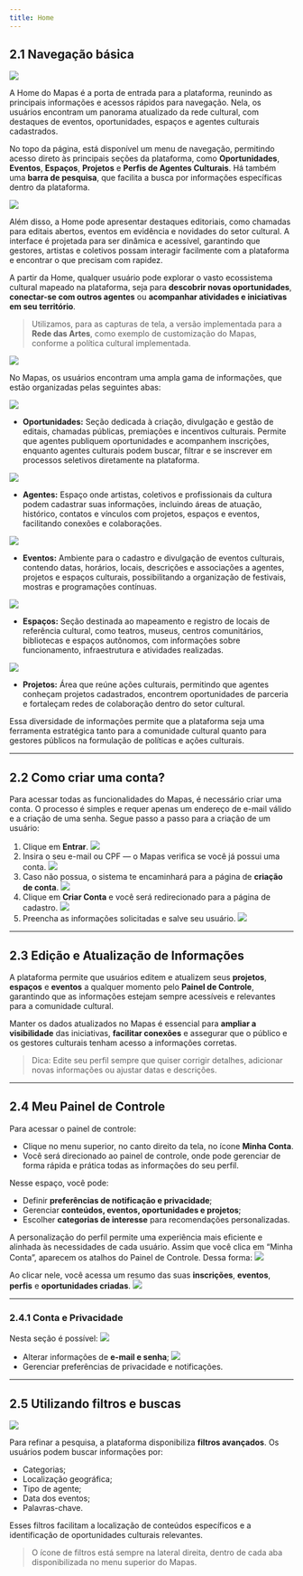 ```yaml
---
title: Home
---
```


## 2.1 Navegação básica

![](./img/02_home/02_01/02_01_icone_home.jpg)

A Home do Mapas é a porta de entrada para a plataforma, reunindo as principais informações e acessos rápidos para navegação. Nela, os usuários encontram um panorama atualizado da rede cultural, com destaques de eventos, oportunidades, espaços e agentes culturais cadastrados.

No topo da página, está disponível um menu de navegação, permitindo acesso direto às principais seções da plataforma, como **Oportunidades**, **Eventos**, **Espaços**, **Projetos** e **Perfis de Agentes Culturais**. Há também uma **barra de pesquisa**, que facilita a busca por informações específicas dentro da plataforma.

![](./img/02_home/02_01/02_01_cabecalho.jpg)

Além disso, a Home pode apresentar destaques editoriais, como chamadas para editais abertos, eventos em evidência e novidades do setor cultural. A interface é projetada para ser dinâmica e acessível, garantindo que gestores, artistas e coletivos possam interagir facilmente com a plataforma e encontrar o que precisam com rapidez.

A partir da Home, qualquer usuário pode explorar o vasto ecossistema cultural mapeado na plataforma, seja para **descobrir novas oportunidades**, **conectar-se com outros agentes** ou **acompanhar atividades e iniciativas em seu território**.

> Utilizamos, para as capturas de tela, a versão implementada para a **Rede das Artes**, como exemplo de customização do Mapas, conforme a política cultural implementada.


![](./img/02_home/02_01/02_01_home.jpg)

No Mapas, os usuários encontram uma ampla gama de informações, que estão organizadas pelas seguintes abas:

![](./img/02_home/02_01/02_01_oportunidades.jpg)

- **Oportunidades:** Seção dedicada à criação, divulgação e gestão de editais, chamadas públicas, premiações e incentivos culturais. Permite que agentes publiquem oportunidades e acompanhem inscrições, enquanto agentes culturais podem buscar, filtrar e se inscrever em processos seletivos diretamente na plataforma.

![](./img/02_home/02_01/02_01_agentes.jpg)

- **Agentes:** Espaço onde artistas, coletivos e profissionais da cultura podem cadastrar suas informações, incluindo áreas de atuação, histórico, contatos e vínculos com projetos, espaços e eventos, facilitando conexões e colaborações.

![](./img/02_home/02_01/02_01_eventos.jpg)

- **Eventos:** Ambiente para o cadastro e divulgação de eventos culturais, contendo datas, horários, locais, descrições e associações a agentes, projetos e espaços culturais, possibilitando a organização de festivais, mostras e programações contínuas.

![](./img/02_home/02_01/02_01_espacos.jpg)

- **Espaços:** Seção destinada ao mapeamento e registro de locais de referência cultural, como teatros, museus, centros comunitários, bibliotecas e espaços autônomos, com informações sobre funcionamento, infraestrutura e atividades realizadas.

![](./img/02_home/02_01/02_01_projetos.jpg)

- **Projetos:** Área que reúne ações culturais, permitindo que agentes conheçam projetos cadastrados, encontrem oportunidades de parceria e fortaleçam redes de colaboração dentro do setor cultural.

Essa diversidade de informações permite que a plataforma seja uma ferramenta estratégica tanto para a comunidade cultural quanto para gestores públicos na formulação de políticas e ações culturais.

---

## 2.2 Como criar uma conta?

Para acessar todas as funcionalidades do Mapas, é necessário criar uma conta. O processo é simples e requer apenas um endereço de e-mail válido e a criação de uma senha. Segue passo a passo para a criação de um usuário:

1. Clique em **Entrar**.
![](./img/02_home/02_02/02_02_01_entrar.jpg)
2. Insira o seu e-mail ou CPF — o Mapas verifica se você já possui uma conta.
![](./img/02_home/02_02/02_02_02_procurar_conta.jpg)
3. Caso não possua, o sistema te encaminhará para a página de **criação de conta**.
![](./img/02_home/02_02/02_02_02_sem_conta.jpg)
4. Clique em **Criar Conta** e você será redirecionado para a página de cadastro.
![](./img/02_home/02_02/02_02_03_criar_conta_2.jpg)
5. Preencha as informações solicitadas e salve seu usuário.
![](./img/02_home/02_02/02_02_03_criar_conta.jpg)

---

## 2.3 Edição e Atualização de Informações

A plataforma permite que usuários editem e atualizem seus **projetos**, **espaços** e **eventos** a qualquer momento pelo **Painel de Controle**, garantindo que as informações estejam sempre acessíveis e relevantes para a comunidade cultural.

Manter os dados atualizados no Mapas é essencial para **ampliar a visibilidade** das iniciativas, **facilitar conexões** e assegurar que o público e os gestores culturais tenham acesso a informações corretas.

> Dica: Edite seu perfil sempre que quiser corrigir detalhes, adicionar novas informações ou ajustar datas e descrições.

---

## 2.4 Meu Painel de Controle

Para acessar o painel de controle:

- Clique no menu superior, no canto direito da tela, no ícone **Minha Conta**.
- Você será direcionado ao painel de controle, onde pode gerenciar de forma rápida e prática todas as informações do seu perfil.

Nesse espaço, você pode:

- Definir **preferências de notificação e privacidade**;
- Gerenciar **conteúdos, eventos, oportunidades e projetos**;
- Escolher **categorias de interesse** para recomendações personalizadas.

A personalização do perfil permite uma experiência mais eficiente e alinhada às necessidades de cada usuário. Assim que você clica em “Minha Conta”, aparecem os atalhos do Painel de Controle. Dessa forma:
![](./img/02_home/02_04/02_04_atalhos_painel_controle.jpg)

Ao clicar nele, você acessa um resumo das suas **inscrições**, **eventos**, **perfis** e **oportunidades criadas**.
![](./img/02_home/02_04/02_04_painel_de_controle.jpg)

---

### 2.4.1 Conta e Privacidade

Nesta seção é possível:
![](./img/02_home/02_04/02_04_01_conta_privacidade.jpg)
- Alterar informações de **e-mail e senha**;
![](./img/02_home/02_04/02_04_01_conta_privacidade_2.jpg)
- Gerenciar preferências de privacidade e notificações.

---

## 2.5 Utilizando filtros e buscas

![](./img/02_home/02_05/02_05_busca.jpg)

Para refinar a pesquisa, a plataforma disponibiliza **filtros avançados**. Os usuários podem buscar informações por:

- Categorias;
- Localização geográfica;
- Tipo de agente;
- Data dos eventos;
- Palavras-chave.

Esses filtros facilitam a localização de conteúdos específicos e a identificação de oportunidades culturais relevantes.

> O ícone de filtros está sempre na lateral direita, dentro de cada aba disponibilizada no menu superior do Mapas.
